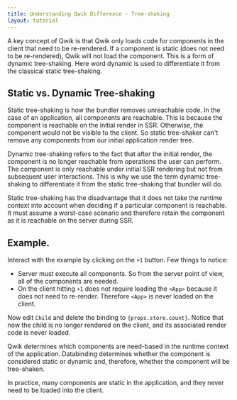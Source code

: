 ```yaml
---
title: Understanding Qwik Difference - Tree-shaking
layout: tutorial
---
```


A key concept of Qwik is that Qwik only loads code for components in the client that need to be re-rendered. If a component is static (does not need to be re-rendered), Qwik will not load the component. This is a form of dynamic tree-shaking. Here word dynamic is used to differentiate it from the classical static tree-shaking.

## Static vs. Dynamic Tree-shaking

Static tree-shaking is how the bundler removes unreachable code. In the case of an application, all components are reachable. This is because the component is reachable on the initial render in SSR. Otherwise, the component would not be visible to the client. So static tree-shaker can't remove any components from our initial application render tree.

Dynamic tree-shaking refers to the fact that after the initial render, the component is no longer reachable from operations the user can perform. The component is only reachable under initial SSR rendering but not from subsequent user interactions. This is why we use the term dynamic tree-shaking to differentiate it from the static tree-shaking that bundler will do.

Static tree-shaking has the disadvantage that it does not take the runtime context into account when deciding if a particular component is reachable. It must assume a worst-case scenario and therefore retain the component as it is reachable on the server during SSR.

## Example.

Interact with the example by clicking on the `+1` button. Few things to notice:

- Server must execute all components. So from the server point of view, all of the components are needed.
- On the client hitting `+1` does not require loading the `<App>` because it does not need to re-render. Therefore `<App>` is never loaded on the client.

Now edit `Child` and delete the binding to `{props.store.count}`. Notice that now the child is no longer rendered on the client, and its associated render code is never loaded.

Qwik determines which components are need-based in the runtime context of the application. Databinding determines whether the component is considered static or dynamic and, therefore, whether the component will be tree-shaken.

In practice, many components are static in the application, and they never need to be loaded into the client.

